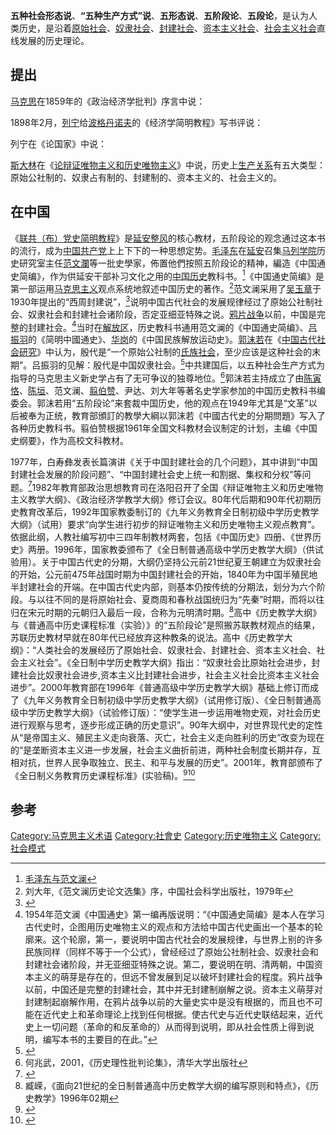'''五种社会形态说'''、'''“五种生产方式”说'''、'''五形态说'''、'''五阶段论'''、'''五段论'''，是认为人类历史，是沿着[[原始社会|原始社会]]、[[奴隶社会|奴隶社会]]、[[封建社会|封建社会]]、[[资本主义社会|资本主义社会]]、[[社会主义社会|社会主义社会]]直线发展的历史理论。

==提出==
[[马克思|马克思]]在1859年的《政治经济学批判》序言中说：
{{cquote|大体说来，亚细亚的、古代的、封建的和现代资产阶级的生产方式可以看作是经济的社会形态演进的几个时代。}}

1898年2月，[[列宁|列宁]]给[[波格丹诺夫|波格丹诺夫]]的《经济学简明教程》写书评说：

{{quote|叙述不是教条式的（如大多数教科书那样），而是按经济发展的各个时期依次叙述，也就是依次叙述原始氏族共产主义时期、奴隶制时期、封建主义和行会时期、最后是资本主义时期。政治经济学正应该这样来叙述。}}

列宁在《论国家》中说：

{{cquote|世界各国所有人类社会数千年来的发展，都向我们表明了它如下的一般规律、常规和次序：起初是无阶级的社会——父权制原始社会，即没有贵族的原始社会；然后是以奴隶制为基础的社会，即奴隶占有制社会。整个现代的文明的欧洲都经过了这个阶段，奴隶制在两千年前占有完全统治的地位。}}

[[斯大林|斯大林]]在《[[论辩证唯物主义和历史唯物主义|论辩证唯物主义和历史唯物主义]]》中说，历史上[[生产关系|生产关系]]有五大类型：原始公社制的、奴隶占有制的、封建制的、资本主义的、社会主义的。

==在中国==
{{also|历史唯物主义#历史唯物主义在中国的传播}}
《[[联共（布）党史简明教程|联共（布）党史简明教程]]》是[[延安整风|延安整风]]的核心教材，五阶段论的观念通过这本书的流行，成为[[中国共产党|中国共产党]]上上下下的一种思想定势。[[毛泽东|毛泽东]]在[[延安|延安]]召集[[马列学院|马列学院]]历史研究室主任[[范文瀾|范文瀾]]等一批史學家，佈置他們按照五阶段论的精神，編造《中国通史简编》，作为供延安干部补习文化之用的[[中国历史|中国历史]]教科书。<ref>[http://www.cssn.cn/news/155991.htm 毛泽东与范文澜]</ref>《中国通史简编》是第一部运用[[马克思主义|马克思主义]]观点系统地叙述中国历史的著作。<ref>刘大年,《范文澜历史论文选集》序，中国社会科学出版社，1979年</ref>范文澜采用了[[吴玉章|吴玉章]]于1930年提出的“西周封建说”，<ref>{{Cite web |url=http://www.npopss-cn.gov.cn/n/2012/1127/c219470-19707320.html |title=用历史唯物主义观点阐明全部中国历史，范老是第一人 |accessdate=2020-09-24 |archive-date=2018-06-20 |archive-url=https://web.archive.org/web/20180620011836/http://www.npopss-cn.gov.cn/n/2012/1127/c219470-19707320.html |dead-url=yes }}</ref>说明中国古代社会的发展规律经过了原始公社制社会、奴隶社会和封建社会诸阶段，否定亚细亚特殊之说。[[鸦片战争|鸦片战争]]以前，中国是完整的封建社会。<ref>1954年范文澜《中国通史》第一编再版说明：“《中国通史简编》是本人在学习古代史时，企图用历史唯物主义的观点和方法给中国古代史画出一个基本的轮廓来。这个轮廓，第一，要说明中国古代社会的发展规律，与世界上别的许多民族同样（同样不等于一个公式），曾经经过了原始公社制社会、奴隶社会和封建社会诸阶段，并无亚细亚特殊之说。第二，要说明在明、清两朝，中国资本主义的萌芽是存在的，但远不曾发展到足以破坏封建社会的程度。鸦片战争以前，中国还是完整的封建社会，其中并无封建制崩解之说。资本主义萌芽对封建制起崩解作用，在鸦片战争以前的大量史实中是没有根据的，而且也不可能在近代史上和革命理论上找到任何根据。使古代史与近代史联结起来，近代史上一切问题（革命的和反革命的）从而得到说明，即从社会性质上得到说明，编写本书的主要目的在此。”</ref>当时在[[解放区|解放区]]，历史教科书通用范文澜的《中国通史简编》、[[吕振羽|吕振羽]]的《简明中國通史》、[[华岗|华岗]]的《中国民族解放运动史》。[[郭沫若|郭沫若]]在《[[中国古代社会研究|中国古代社会研究]]》中认为，殷代是“一个原始公社制的[[氏族社会|氏族社会]]，至少应该是这种社会的末期”。吕振羽的见解：殷代是中国奴隶社会。<ref>{{Cite web |url=http://alumni.dlut.edu.cn/Elites/Detail.aspx?ID=26 |title=吕振羽 |accessdate=2020-09-24 |archive-date=2013-07-02 |archive-url=https://web.archive.org/web/20130702092042/http://alumni.dlut.edu.cn/Elites/Detail.aspx?ID=26 |dead-url=yes }}</ref>中共建国后，以五种社会生产方式为指导的马克思主义新史学占有了无可争议的独尊地位。<ref>何兆武，2001，《历史理性批判论集》，清华大学出版社</ref>郭沫若主持成立了由[[陈寅恪|陈寅恪]]、[[陈垣|陈垣]]、范文澜、[[翦伯赞|翦伯赞]]、尹达、刘大年等著名史学家参加的中国历史教科书编委会。郭沫若用“五阶段论”来套裁中国历史，他的观点在1949年尤其是“文革”以后被奉为正统，教育部頒訂的教學大綱以郭沫若《中國古代史的分期問題》写入了各种历史教科书。翦伯赞根据1961年全国文科教材会议制定的计划，主编《中国史纲要》，作为高校文科教材。

1977年，白寿彝发表长篇演讲《关于中国封建社会的几个问题》，其中讲到“中国封建社会发展的阶段问题”、“中国封建社会史上统一和割据、集权和分权”等问题。<ref>{{Cite web |url=http://jds.cass.cn/Item/698.aspx |title=瞿林东:白寿彝教授和《中国通史》 |accessdate=2020-09-24 |archive-date=2016-03-05 |archive-url=https://web.archive.org/web/20160305082819/http://jds.cass.cn/Item/698.aspx |dead-url=no }}</ref>1982年教育部政治思想教育司在洛阳召开了全国《辩证唯物主义和历史唯物主义教学大纲》、《政治经济学教学大纲》修订会议。80年代后期和90年代初期历史教育改革后，1992年国家教委制订的《九年义务教育全日制初级中学历史教学大纲》（试用）要求“向学生进行初步的辩证唯物主义和历史唯物主义观点教育”。依据此纲，人教社编写初中三四年制教材两套，包括《中国历史》四册、《世界历史》两册。1996年，国家教委颁布了《全日制普通高级中学历史教学大纲》（供试验用）。关于中国古代史的分期，大纲仍坚持公元前21世纪夏王朝建立为奴隶社会的开始，公元前475年战国时期为中国封建社会的开始，1840年为中国半殖民地半封建社会的开端。在中国古代史内部，则基本仍按传统的分期法，划分为六个阶段。与以往不同的是将原始社会、夏商周和春秋战国统归为“先秦”时期，而将以往归在宋元时期的元朝归入最后一段，合称为元明清时期。<ref>臧嵘，《面向21世纪的全日制普通高中历史教学大纲的编写原则和特点》，《历史教学》1996年02期</ref>高中《历史教学大纲》与《普通高中历史课程标准（实验）》的“五阶段论”是照搬苏联教材观点的结果，苏联历史教材早就在80年代已经放弃这种教条的说法。高中《历史教学大纲》：“人类社会的发展经历了原始社会、奴隶社会、封建社会、资本主义社会、社会主义社会”。《全日制中学历史教学大纲》指出：“奴隶社会比原始社会进步，封建社会比奴隶社会进步,资本主义比封建社会进步，社会主义社会比资本主义社会进步”。2000年教育部在1996年《普通高级中学历史教学大纲》基础上修订而成了《九年义务教育全日制初级中学历史教学大纲》（试用修订版）、《全日制普通高级中学历史教学大纲》（试验修订版）：“使学生进一步运用唯物史观，对社会历史进行观察与思考，逐步形成正确的历史意识”。90年大纲中，对世界现代史的定性从“是帝国主义、殖民主义走向衰落、灭亡，社会主义走向胜利的历史”改变为现在的“是垄断资本主义进一步发展，社会主义曲折前进，两种社会制度长期并存，互相对抗，世界人民争取独立、民主、和平与发展的历史”。2001年，教育部颁布了《全日制义务教育历史课程标准》(实验稿)。<ref>{{Cite web |url=http://www.pep.com.cn/gzls/js/ztts/kg/201008/t20100831_840641.htm |title=人民教育出版社历史室:近年来中国历史教材的改革 |accessdate=2020-09-24 |archive-date=2016-03-04 |archive-url=https://web.archive.org/web/20160304202448/http://www.pep.com.cn/gzls/js/ztts/kg/201008/t20100831_840641.htm |dead-url=no }}</ref><ref>{{Cite web |url=http://theory.people.com.cn/GB/49154/49156/7196006.html |title=北京日报:关于“五种社会形态说”的若干论争 |access-date=2012-12-07 |archive-url=https://web.archive.org/web/20151222131922/http://theory.people.com.cn/GB/49154/49156/7196006.html |archive-date=2015-12-22 |dead-url=yes }}</ref>

==参考==
{{reflist}}

[[Category:马克思主义术语|Category:马克思主义术语]]
[[Category:社會史|Category:社會史]]
[[Category:历史唯物主义|Category:历史唯物主义]]
[[Category:社会模式|Category:社会模式]]